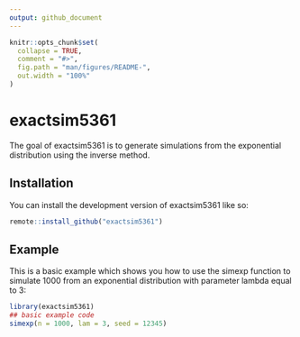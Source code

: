 ```yaml
---
output: github_document
---
```



```r
knitr::opts_chunk$set(
  collapse = TRUE,
  comment = "#>",
  fig.path = "man/figures/README-",
  out.width = "100%"
)
```

# exactsim5361

<!-- badges: start -->
<!-- badges: end -->

The goal of exactsim5361 is to generate simulations from the exponential 
distribution using the inverse method.

## Installation

You can install the development version of exactsim5361 like so:

```r
remote::install_github("exactsim5361")
```

## Example

This is a basic example which shows you how to use the simexp function to simulate
1000 from an exponential distribution with parameter lambda equal to 3:

```r
library(exactsim5361)
## basic example code
simexp(n = 1000, lam = 3, seed = 12345)
```

